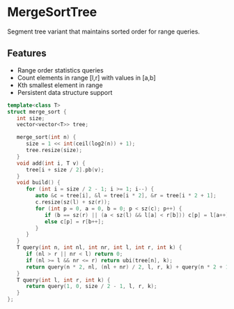 # MergeSortTree

Segment tree variant that maintains sorted order for range queries.

## Features
- Range order statistics queries
- Count elements in range [l,r] with values in [a,b]
- Kth smallest element in range
- Persistent data structure support

```cpp
template<class T>
struct merge_sort {
   int size;
   vector<vector<T>> tree;

   merge_sort(int n) {
      size = 1 << int(ceil(log2(n)) + 1);
      tree.resize(size);
   }
   void add(int i, T v) {
      tree[i + size / 2].pb(v);
   }
   void build() {
      for (int i = size / 2 - 1; i >= 1; i--) {
         auto &c = tree[i], &l = tree[i * 2], &r = tree[i * 2 + 1];
         c.resize(sz(l) + sz(r));
         for (int p = 0, a = 0, b = 0; p < sz(c); p++) {
            if (b == sz(r) || (a < sz(l) && l[a] < r[b])) c[p] = l[a++];
            else c[p] = r[b++];
         }
      }
   }
   T query(int n, int nl, int nr, int l, int r, int k) {
      if (nl > r || nr < l) return 0;
      if (nl >= l && nr <= r) return ubi(tree[n], k);
      return query(n * 2, nl, (nl + nr) / 2, l, r, k) + query(n * 2 + 1, (nl + nr) / 2 + 1, nr, l, r, k);
   }
   T query(int l, int r, int k) {
      return query(1, 0, size / 2 - 1, l, r, k);
   }
};
```

